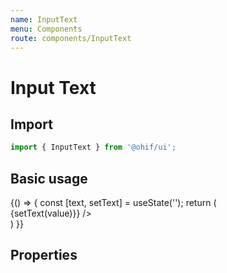 ```yaml
---
name: InputText
menu: Components
route: components/InputText
---
```



# Input Text

## Import

```javascript
import { InputText } from '@ohif/ui';
```

## Basic usage

<Playground>
  {() => {
    const [text, setText] = useState('');
    return (
      <div className="flex flex-col flex-1 p-4 items-center">
        <div className="w-56">
          <InputText
            label='Name'
            value={text}
            onChange={value => {setText(value)}}
          />
        </div>
      </div>
    )
  }}

</Playground>

## Properties

<Props of={InputText} />
